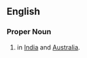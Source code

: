 ==English==
===Proper Noun===
{{en-proper noun}}
# {{given name|male}} in [[India]] and [[Australia]].